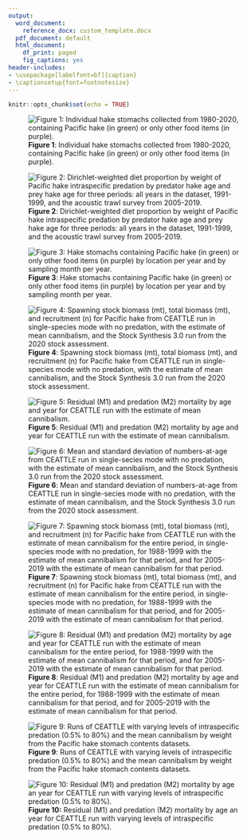 ```yaml
---
output:
  word_document: 
    reference_docx: custom_template.docx
  pdf_document: default
  html_document:
    df_print: paged
    fig_captions: yes
header-includes:
- \usepackage[labelfont=bf]{caption}
- \captionsetup{font=footnotesize}
---
```


```r
knitr::opts_chunk$set(echo = TRUE)
```


![**Figure 1**: Individual hake stomachs collected from 1980-2020, containing Pacific hake (in green) or only other food items (in purple).](./plots/diet/hake_cannibalism.png)


![**Figure 2**: Dirichlet-weighted diet proportion by weight of Pacific hake intraspecific predation by predator hake age and prey hake age for three periods: all years in the dataset, 1991-1999, and the acoustic trawl survey from 2005-2019.](./plots/diet/Dirichlet/Dirichlet_comp_pretty.png)


![**Figure 3**: Hake stomachs containing Pacific hake (in green) or only other food items (in purple) by location per year and by sampling month per year.](./plots/diet/locations_timing.png)


![**Figure 4**: Spawning stock biomass (mt), total biomass (mt), and recruitment (n) for Pacific hake from CEATTLE run in single-species mode with no predation, with the estimate of mean cannibalism, and the Stock Synthesis 3.0 run from the 2020 stock assessment.](./plots/CEATTLE/intraspecies%20predation/intrasp_popdy.png)


![**Figure 5**: Residual (M1) and predation (M2) mortality by age and year for CEATTLE run with the estimate of mean cannibalism.](./plots/CEATTLE/intraspecies%20predation/M_intrasp.png)


![**Figure 6**: Mean and standard deviation of numbers-at-age from CEATTLE run in single-secies mode with no predation, with the estimate of mean cannibalism, and the Stock Synthesis 3.0 run from the 2020 stock assessment.](./plots/CEATTLE/intraspecies%20predation/nbyage_intrasp.png)


![**Figure 7**: Spawning stock biomass (mt), total biomass (mt), and recruitment (n) for Pacific hake from CEATTLE run with the estimate of mean cannibalism for the entire period, in single-species mode with no predation, for 1988-1999 with the estimate of mean cannibalism for that period, and for 2005-2019 with the estimate of mean cannibalism for that period.](./plots/CEATTLE/intraspecies%20predation/Testing/dirichlet_popdy.png)


![**Figure 8**: Residual (M1) and predation (M2) mortality by age and year for CEATTLE run with the estimate of mean cannibalism for the entire period, for 1988-1999 with the estimate of mean cannibalism for that period, and for 2005-2019 with the estimate of mean cannibalism for that period.](./plots/CEATTLE/intraspecies%20predation/Testing/M_dirichlet.png)


![**Figure 9**: Runs of CEATTLE with varying levels of intraspecific predation (0.5% to 80%) and the mean cannibalism by weight from the Pacific hake stomach contents datasets.](./plots/CEATTLE/intraspecies%20predation/Testing/test_intrasp_popdy.png)


![**Figure 10:** Residual (M1) and predation (M2) mortality by age an year for CEATTLE run with varying levels of intraspecific predation (0.5% to 80%).](./plots/CEATTLE/intraspecies%20predation/Testing/test_instrasp_M.png)
